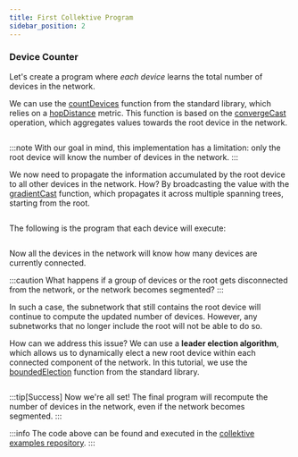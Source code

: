 ```yaml
---
title: First Collektive Program
sidebar_position: 2
---
```


### Device Counter
Let's create a program where *each device* learns the total number of devices in the network.

We can use the [countDevices](https://javadoc.io/doc/it.unibo.collektive/collektive-stdlib/latest/collektive-stdlib/it.unibo.collektive.stdlib.accumulation/count-devices.html)
function from the standard library,
which relies on a [hopDistance](https://javadoc.io/doc/it.unibo.collektive/collektive-stdlib/latest/collektive-stdlib/it.unibo.collektive.stdlib.spreading/hop-distance-to.html) metric.
This function is based on the [convergeCast](https://javadoc.io/doc/it.unibo.collektive/collektive-stdlib/latest/collektive-stdlib/it.unibo.collektive.stdlib.accumulation/converge-cast.html) operation,
which aggregates values towards the root device in the network.

```kotlin file=<rootDir>/static/code/FirstCollektiveProgram.kt#L1-L7
```

:::note
With our goal in mind,
this implementation has a limitation: only the root device will know the number of devices in the network.
:::

We now need to propagate the information accumulated by the root device to all other devices in the network.
How?
By broadcasting the value with the [gradientCast](https://javadoc.io/doc/it.unibo.collektive/collektive-stdlib/latest/collektive-stdlib/it.unibo.collektive.stdlib.spreading/gradient-cast.html) function,
which propagates it across multiple spanning trees,
starting from the root.

```kotlin file=<rootDir>/static/code/FirstCollektiveProgram.kt#L9-L18
```

The following is the program that each device will execute:

```kotlin file=<rootDir>/static/code/FirstCollektiveProgram.kt#L20-L30
```

Now all the devices in the network will know how many devices are currently connected.

:::caution
What happens if a group of devices or the root gets disconnected from the network,
or the network becomes segmented?
:::

In such a case,
the subnetwork that still contains the root device will continue to compute the updated number of devices.
However,
any subnetworks that no longer include the root will not be able to do so.

How can we address this issue?
We can use a **leader election algorithm**,
which allows us to dynamically elect a new root device within each connected component of the network.
In this tutorial,
we use the [boundedElection](https://javadoc.io/doc/it.unibo.collektive/collektive-stdlib/latest/collektive-stdlib/it.unibo.collektive.stdlib.consensus/bounded-election.html) function from the standard library.

```kotlin file=<rootDir>/static/code/FirstCollektiveProgram.kt#L32-L44
```

:::tip[Success]
Now we're all set!
The final program will recompute the number of devices in the network, even if the network becomes segmented.
:::

:::info
The code above can be found and executed in the [collektive examples repository](https://github.com/Collektive/collektive-examples).
:::
